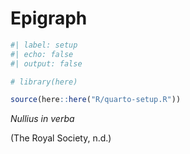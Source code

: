 <!-- %:::% .common h1 begin %:::% -->
# Epigraph {.unnumbered}
<!-- %:::% .common h1 end %:::% -->

```r
#| label: setup
#| echo: false
#| output: false

# library(here)

source(here::here("R/quarto-setup.R"))
```

<!-- @theroyalsociety -->

<!-- %:::% epigraph body begin %:::% -->
_Nullius in verba_

(The Royal Society, n.d.)
<!-- %:::% epigraph body end %:::% -->

